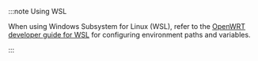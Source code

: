 :::note Using WSL 

When using Windows Subsystem for Linux (WSL), refer to the [OpenWRT developer guide for WSL](https://openwrt.org/docs/guide-developer/toolchain/wsl) for configuring environment paths and variables.

:::
